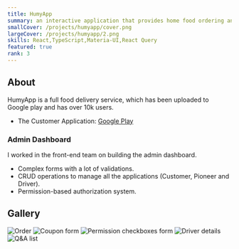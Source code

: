 ```yaml
---
title: HumyApp
summary: an interactive application that provides home food ordering and delivery services.
smallCover: /projects/humyapp/cover.png
largeCover: /projects/humyapp/2.png
skills: React,TypeScript,Materia-UI,React Query
featured: true
rank: 3
---
```


## About

HumyApp is a full food delivery service, which has been uploaded to Google play and has over 10k users.

- The Customer Application: [Google Play](https://play.google.com/store/apps/details?id=com.nbs.alphameal&hl=en&gl=US)

### Admin Dashboard

I worked in the front-end team on building the admin dashboard.

- Complex forms with a lot of validations.
- CRUD operations to manage all the applications (Customer, Pioneer and Driver).
- Permission-based authorization system.

## Gallery

<div className="grid gap-1 sm:grid-cols-2 [&_*]:m-0">
  <img
    src="/projects/humyapp/3.png"
    alt="Order"
    className="row-span-2 h-full object-cover"
  />
  <img src="/projects/humyapp/4.png" alt="Coupon form" />
  <img src="/projects/humyapp/2.png" alt="Permission checkboxes form" />
  <img src="/projects/humyapp/5.png" alt="Driver details" />
  <img src="/projects/humyapp/1.png" alt="Q&A list" />
</div>
